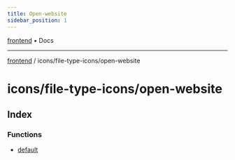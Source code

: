 ```yaml
---
title: Open-website
sidebar_position: 1
---
```


[frontend](./open-website/../../..) • Docs

***

[frontend](./open-website/../../..) / icons/file-type-icons/open-website

# icons/file-type-icons/open-website

## Index

### Functions

- [default](./open-website/functions/default)
